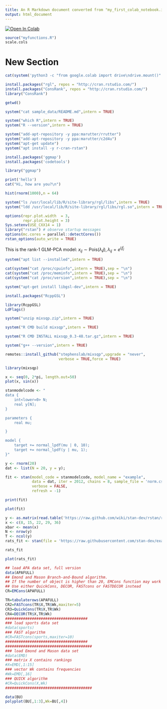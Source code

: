 ```yaml
---
title: An R Markdown document converted from "my_first_colab_notebook.ipynb"
output: html_document
---
```


<a href="https://colab.research.google.com/github/pcarbo/colab/blob/main/my_first_colab_notebook.ipynb" target="_parent"><img src="https://colab.research.google.com/assets/colab-badge.svg" alt="Open In Colab"/></a>

```r
source("myfunctions.R")
scale.cols
```

# New Section

```r
cat(system('python3 -c "from google.colab import drive\ndrive.mount()"', intern=TRUE), sep='\n', wait=TRUE)
```

```r
install.packages("rgl", repos = "http://cran.rstudio.com/")
install.packages("ConsRank", repos = "http://cran.rstudio.com/")
library("ConsRank")
```

```r
getwd()
```

```r
system("cat sample_data/README.md",intern = TRUE)
```

```r
system("which R",intern = TRUE)
system("R --version",intern = TRUE)
```

```r
system("add-apt-repository -y ppa:marutter/rrutter")
system("add-apt-repository -y ppa:marutter/c2d4u")
system("apt-get update")
system("apt install -y r-cran-rstan")
```

```r
install.packages('ggmap')
install.packages('codetools')
```

```r
library("ggmap")
```

```r
print('hello')
cat("Hi, how are you?\n")
```

```r
hist(rnorm(1000),n = 64)
```

```r
system("ls /usr/local/lib/R/site-library/rgl/libs",intern = TRUE)
system("ldd /usr/local/lib/R/site-library/rgl/libs/rgl.so",intern = TRUE)
```

```r
options(repr.plot.width  = 3,
        repr.plot.height = 3)
Sys.setenv(USE_CXX14 = 1)
library("rstan") # observe startup messages
options(mc.cores = parallel::detectCores())
rstan_options(auto_write = TRUE)
```

This is the rank-1 GLM-PCA model: $x_{ij} \sim \mathrm{Pois}(\lambda_ij), \lambda_{ij} = e^{l_i f_j}$

```r
system("apt list --installed",intern = TRUE)
```

```r
cat(system("cat /proc/cpuinfo",intern = TRUE),sep = "\n")
cat(system("cat /proc/meminfo",intern = TRUE),sep = "\n")
cat(system("cat /proc/version",intern = TRUE),sep = "\n")
```

```r
system("apt-get install libgsl-dev",intern = TRUE)
```

```r
install.packages("RcppGSL")
```

```r
library(RcppGSL)
LdFlags()
```

```r
system("unzip mixsqp.zip",intern = TRUE)
```

```r
system("R CMD build mixsqp",intern = TRUE)
```

```r
system("R CMD INSTALL mixsqp_0.3-48.tar.gz",intern = TRUE)
```

```r
system("g++ --version",intern = TRUE)
```

```r
remotes::install_github("stephenslab/mixsqp",upgrade = "never",
                        verbose = TRUE,force = TRUE)
```

```r
library(mixsqp)
```

```r
x <- seq(0, 2*pi, length.out=50)
plot(x, sin(x))
```

```r
stanmodelcode <- "
data {
    int<lower=0> N; 
    real y[N];
}

parameters {
    real mu; 

}

model {
    target += normal_lpdf(mu | 0, 10);
    target += normal_lpdf(y | mu, 1);
}"

y <- rnorm(20)
dat <- list(N = 20, y = y);

fit <- stan(model_code = stanmodelcode, model_name = "example",
            data = dat, iter = 2012, chains = 8, sample_file = 'norm.csv',
            verbose = FALSE,
            refresh = -1)

print(fit)
```

```r
plot(fit)
```

```r
y <- as.matrix(read.table('https://raw.github.com/wiki/stan-dev/rstan/rats.txt', header = TRUE))
x <- c(8, 15, 22, 29, 36)
xbar <- mean(x)
N <- nrow(y)
T <- ncol(y)
rats_fit <- stan(file = 'https://raw.githubusercontent.com/stan-dev/example-models/master/bugs_examples/vol1/rats/rats.stan')
```

```r
rats_fit
```

```r
plot(rats_fit)
```

```r
## load APA data set, full version
data(APAFULL)
## Emond and Mason Branch-and-Bound algorithm.
## If the number of object is higher than 20, EMCons function may work for several minutes.
## Use either QuickCons, DECOR, FASTcons or FASTDECOR instead
CR=EMCons(APAFULL)
```

```r
TR=tabulaterows(APAFULL)
CR2=FASTcons(TR$X,TR$Wk,maxiter=5)
CR3=QuickCons(TR$X,TR$Wk)
CR4=DECOR(TR$X,TR$Wk)
#####################################
### load sports data set
#data(sports)
### FAST algorithm
#CR=FASTcons(sports,maxiter=10)
#####################################
#######################################
### load Emond and Mason data set
#data(EMD)
### matrix X contains rankings
#X=EMD[,1:15]
### vector Wk contains frequencies
#Wk=EMD[,16]
### QUICK algorithm
#CR=QuickCons(X,Wk)
#######################################
```

```r
data(BU)
polyplot(BU[,1:3],Wk=BU[,4])
```

